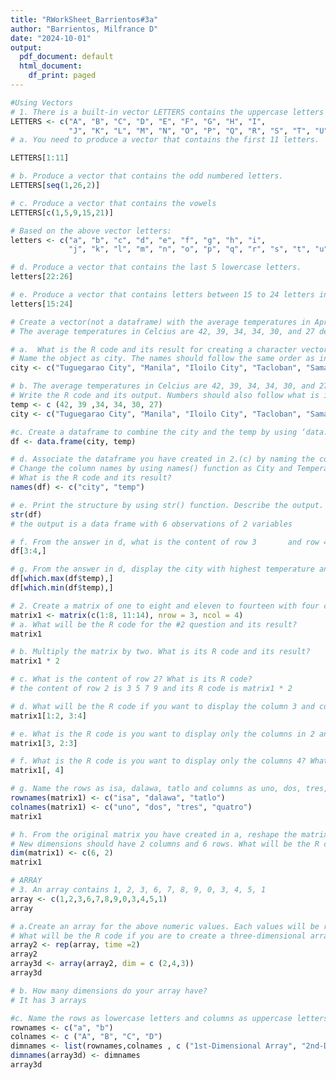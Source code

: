 ```yaml
---
title: "RWorkSheet_Barrientos#3a"
author: "Barrientos, Milfrance D"
date: "2024-10-01"
output:
  pdf_document: default
  html_document:
    df_print: paged
---
```


```r
#Using Vectors 
# 1. There is a built-in vector LETTERS contains the uppercase letters of the alphabet and letters                          which contains the lowercase letters of the alphabet.
LETTERS <- c("A", "B", "C", "D", "E", "F", "G", "H", "I",
             "J", "K", "L", "M", "N", "O", "P", "Q", "R", "S", "T", "U", "V", "W", "X", "Y", "Z")
# a. You need to produce a vector that contains the first 11 letters.

LETTERS[1:11]

# b. Produce a vector that contains the odd numbered letters.
LETTERS[seq(1,26,2)]

# c. Produce a vector that contains the vowels
LETTERS[c(1,5,9,15,21)]
```

```r
# Based on the above vector letters: 
letters <- c("a", "b", "c", "d", "e", "f", "g", "h", "i",
             "j", "k", "l", "m", "n", "o", "p", "q", "r", "s", "t", "u", "v", "w", "x", "y", "z")

# d. Produce a vector that contains the last 5 lowercase letters.
letters[22:26]

# e. Produce a vector that contains letters between 15 to 24 letters in lowercase.
letters[15:24]
```

```r
# Create a vector(not a dataframe) with the average temperatures in April for                                            Tugue-garao City, Manila, Iloilo City, Tacloban, Samal Island, and Davao City. 
# The average temperatures in Celcius are 42, 39, 34, 34, 30, and 27 degrees. 

# a.  What is the R code and its result for creating a character vector for the city/town of Tuguegarao City, Manila, Iloilo City, Tacloban,Samal Island, and Davao City?
# Name the object as city. The names should follow the same order as in the instruction.
city <- c("Tuguegarao City", "Manila", "Iloilo City", "Tacloban", "Samal Island", "Davao City")

```
```r

# b. The average temperatures in Celcius are 42, 39, 34, 34, 30, and 27 degrees.Name the object as temp.
# Write the R code and its output. Numbers should also follow what is in the instruction.
temp <- c (42, 39 ,34, 34, 30, 27)
city <- c("Tuguegarao City", "Manila", "Iloilo City", "Tacloban", "Samal Island", "Davao City")

#c. Create a dataframe to combine the city and the temp by using ‘data.frame(). What the R code and its result?
df <- data.frame(city, temp)

# d. Associate the dataframe you have created in 2.(c) by naming the columns using the names() function. 
# Change the column names by using names() function as City and Temperature. 
# What is the R code and its result?
names(df) <- c("city", "temp")

# e. Print the structure by using str() function. Describe the output.
str(df)
# the output is a data frame with 6 observations of 2 variables
```
```r
# f. From the answer in d, what is the content of row 3       and row 4 What is its R code and its output?
df[3:4,]

# g. From the answer in d, display the city with highest temperature and the city with the lowest temperature.        What is its R code and its output? 
df[which.max(df$temp),]
df[which.min(df$temp),]

```
```r
# 2. Create a matrix of one to eight and eleven to fourteen with four columns and three rows.
matrix1 <- matrix(c(1:8, 11:14), nrow = 3, ncol = 4)
# a. What will be the R code for the #2 question and its result?
matrix1

# b. Multiply the matrix by two. What is its R code and its result?
matrix1 * 2

# c. What is the content of row 2? What is its R code?
# the content of row 2 is 3 5 7 9 and its R code is matrix1 * 2

# d. What will be the R code if you want to display the column 3 and column 4 in row 1 and row 2? What is its output?
matrix1[1:2, 3:4]

# e. What is the R code is you want to display only the columns in 2 and 3, row 3? What is its output?
matrix1[3, 2:3]

# f. What is the R code is you want to display only the columns 4? What is its output?
matrix1[, 4]

# g. Name the rows as isa, dalawa, tatlo and columns as uno, dos, tres, quatro for the matrix that was created in b.‘.     What is its R code and corresponding output?
rownames(matrix1) <- c("isa", "dalawa", "tatlo")
colnames(matrix1) <- c("uno", "dos", "tres", "quatro")
matrix1

# h. From the original matrix you have created in a, reshape the matrix by assigning a new dimension with dim().
# New dimensions should have 2 columns and 6 rows. What will be the R code and its output?
dim(matrix1) <- c(6, 2)
matrix1
```

```r
# ARRAY
# 3. An array contains 1, 2, 3, 6, 7, 8, 9, 0, 3, 4, 5, 1
array <- c(1,2,3,6,7,8,9,0,3,4,5,1)
array 

# a.Create an array for the above numeric values. Each values will be repeated twice 
# What will be the R code if you are to create a three-dimensional array with 4 columns and 2 rows. What will be its output?
array2 <- rep(array, time =2)
array2
array3d <- array(array2, dim = c (2,4,3))
array3d

# b. How many dimensions do your array have?
# It has 3 arrays

#c. Name the rows as lowercase letters and columns as uppercase letters starting from the A.                                   The array names should be “1st-Dimensional Array”, “2nd-Dimensional Array”, and “3rd-Dimensional Array”.        What will be the R codes and its output?
rownames <- c("a", "b")
colnames <- c ("A", "B", "C", "D")
dimnames <- list(rownames,colnames , c ("1st-Dimensional Array", "2nd-Dimensional Array", "3rd-Dimensional Array"))
dimnames(array3d) <- dimnames
array3d
```



